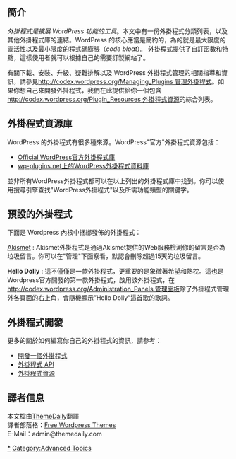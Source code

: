 {{Languages|
{{ar|الإضافات}}
{{en|Plugins}}
{{es|Plugins}}
{{fr|Plugins}}
{{nl|Plugins}}
{{ja|プラグイン}}
{{ko|Plugins}}
{{lo|Plugins}}
{{mk|Додатоци}}
{{mya|Plugins}}
{{pt|Plugins}}
{{pt-br|O_que_são_Plugins_WordPress}}
{{ru|Плагины}}
{{sk|Moduly}}
{{th|Plugins}}
{{zh-cn|插件}}
{{zh-tw|外掛程式}}
}}

==簡介==
''外掛程式是擴展 WordPress 功能的工具''。本文中有一份外掛程式分類列表，以及其他外掛程式庫的連結。WordPress 的核心應當是簡約的，為的就是最大限度的靈活性以及最小限度的程式碼膨脹（''code bloat''）。 外掛程式提供了自訂函數和特點，這樣使用者就可以根據自己的需要訂製網站了。

有關下載、安裝、升級、疑難排解以及 WordPress 外掛程式管理的相關指導和資訊，請參見[[http://codex.wordpress.org/Managing_Plugins 管理外掛程式]]。如果你想自己來開發外掛程式，我們在此提供給你一個包含[[http://codex.wordpress.org/Plugin_Resources 外掛程式資源]]的綜合列表。

==外掛程式資源庫==
WordPress 的外掛程式有很多種來源。WordPress"官方"外掛程式資源包括：

* [http://wordpress.org/extend/plugins/ Official WordPress官方外掛程式庫]
* [http://www.wp-plugins.net wp-plugins.net上的WordPress外掛程式資料庫]

並非所有WordPress外掛程式都可以在以上列出的外掛程式庫中找到。你可以使用搜尋引擎查找"WordPress外掛程式"以及所需功能類型的關鍵字。

==預設的外掛程式==
下面是 Wordpress 內核中捆綁發佈的外掛程式：

; [[Akismet]] : Akismet外掛程式是通過Akismet提供的Web服務檢測你的留言是否為垃圾留言。你可以在"管理"下面察看，默認會刪除超過15天的垃圾留言。

; '''Hello Dolly''' : 這不僅僅是一款外掛程式，更重要的是象徵著希望和熱枕。這也是Wordpress官方開發的第一款外掛程式，啟用該外掛程式，在[[http://codex.wordpress.org/Administration_Panels 管理面板]]除了外掛程式管理外各頁面的右上角，會隨機顯示”Hello Dolly”這首歌的歌詞。

==外掛程式開發==
更多的關於如何編寫你自己的外掛程式的資訊，請參考：
* [[Writing a Plugin|開發一個外掛程式]]
* [[Plugin API|外掛程式 API]]
* [[Plugin Resources|外掛程式資源]]

==譯者信息==
本文檔由[http://codex.wordpress.org/User:Themedaily ThemeDaily]翻譯<br />
譯者部落格：[http://themedaily.com Free Wordpress Themes]<br />
E-Mail：admin@themedaily.com

[[Category:Plugins|*]]
[[Category:Advanced Topics]]
